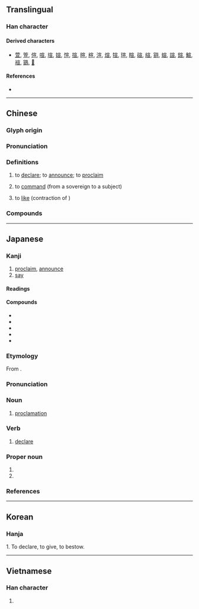 {{also|宜|冝}}
{{character info}}
==Translingual==

===Han character===
{{stroke order|strokes=9}}
{{Han char|rn=40|rad=宀|as=06|sn=9|four=30106|canj=JMAM|ids=⿱宀亘}}

====Derived characters====
* [[萱]], [[箮]], [[𠊿]], [[喧]], [[塇]], [[媗]], [[愃]], [[揎]], [[暄]], [[楦]], [[渲]], [[煊]], [[𤚗]], [[瑄]], [[睻]], [[碹]], [[縇]], [[翧]], [[蝖]], [[諠]], [[鍹]], [[鰚]], [[䙋]], [[䳦]], [[𤸧]]

====References====
* {{Han ref|kx=0284.160|dkj=07132|dj=0562.040|hdz=20923.100|uh=5BA3|ud=23459|bh=ABC5|bd=43973}}

----

==Chinese==
{{zh-forms|ss=㝉|alt=𠖚-historical,𡨈-historical,𡩦-historical,𡪏-historical,亘}}

===Glyph origin===
{{Han etym}}

===Pronunciation===
{{zh-pron
|m=xuān
|m-s=xuan1
|c=syun1
|g=xyon1
|h=pfs=siên
|j=xye1
|md=sŏng
|mn=soan
|mn-t=suang1/suêng1
|mn-t_note=suang1 - Shantou; suêng1 - Chaozhou
|w=1xi
|mc=y
|oc=y
|ma=
|cat=v
}}

===Definitions===
{{zh-hanzi}}

# {{lb|zh|literary}} to [[declare]]; to [[announce]]; to [[proclaim]]
# {{lb|zh|archaic}} to [[command]] (from a sovereign to a subject)
# {{lb|zh|Internet slang}} to [[like]] (contraction of {{zh-l|喜歡}})

===Compounds===
{{zh-der|宣筆|宣佈|宣稱|宣傳|宣傳畫|宣傳品|宣讀|宣告|宣講|宣教|宣判|宣示|宣誓|宣洩|宣言|宣揚|宣戰|宣紙|宣導|宣勞|宣傳彈|不可言宣|共產宣言|宣騰|宣告死亡|傳宣|宣議郎|北上宣言|周宣王|宣諭|宣牌|倫敦宣言|人權宣言|心照不宣|宣泄|宣明|宣化|宣麻|宣和畫譜|宣淫|宣說|宣傳週|宣慰|宣旨|宣和|宣詔|宣威|仿宣紙|宣戰書|宣腿|宣統|宣窯|宣科|宣父|宣流|宣敕|宣撫|宣德|宣布|宣室志|宣和書譜|宣取|宣卷|宣劑|宣傳車|宣傳單|宣德鑪|宣吐|宣尼|宣召|反宣傳|宣室|宣力|口宣|宣贊|不宣|承宣|破產宣告|祕而不宣|漢宣帝|死亡宣告|獨立宣言|照本宣科|文宣王|文宣|節宣|開羅宣言|齊宣王|道宣|許宣|宣恩}}

----

==Japanese==

===Kanji===
{{ja-kanji|grade=6|rs=宀06}}

# [[proclaim]], [[announce]]
# [[say]]

====Readings====
{{ja-readings
|goon=せん
|kanon=せん
|kun=のたま-う<のたま-ふ, のたま-わく<のたま-はく, の-べる, の-る
|nanori=のぶ
}}

====Compounds====
{{der-top|Compounds}}
* {{ja-r|宣%言|せん%げん|[[declaration]]}}
* {{ja-r|宣%告|せん%こく|[[verdict]]}}
* {{ja-r|宣%誓|せん%せい|[[pledge]], [[oath]]}}
* {{ja-r|宣%託|せん%たく}}
* {{ja-r|宣%伝|せん%でん|[[advertisement]]}}
{{der-bottom}}

===Etymology===
{{ja-kanjitab|せん|yomi=o}}
From {{der|ja|ltc|sort=せん|-}} {{ltc-l|宣}}.

===Pronunciation===
{{ja-pron|y=o|せん|acc=1|acc_ref=DJR}}

===Noun===
{{ja-noun|せん}}

# [[proclamation]] {{rfv-sense|ja}}
#: {{synonyms|ja|宣旨|tr=senji}}

===Verb===
{{ja-verb-suru|せん}}

# [[declare]] {{rfv-sense|ja}}
#: {{synonyms|ja|[[宣言]]する|tr=sengen suru}}

===Proper noun===
{{ja-pos|proper|せん}}

# {{given name|ja|female|A=a|sort=せん}}
# {{surname|ja|sort=せん}}

===References===
<references/>

----

==Korean==

===Hanja===
{{ko-hanja|hangeul=선|rv=seon|mr=sŏn}}

1. To declare, to give, to bestow.

----

==Vietnamese==

===Han character===
{{vi-readings|reading=tuyên|rs=宀06}}

# {{rfdef|vi|sort=宀06}}